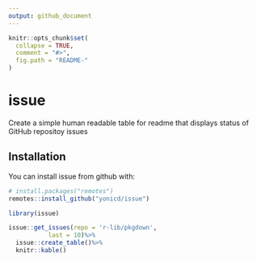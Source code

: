 ```yaml
---
output: github_document
---
```


<!-- README.md is generated from README.Rmd. Please edit that file -->

```r
knitr::opts_chunk$set(
  collapse = TRUE,
  comment = "#>",
  fig.path = "README-"
)
```

# issue

Create a simple human readable table for readme that displays status of GitHub repositoy issues

## Installation

You can install issue from github with:

```r
# install.packages("remotes")
remotes::install_github("yonicd/issue")
```

```r
library(issue)
```

```r
issue::get_issues(repo = 'r-lib/pkgdown',
           last = 10)%>%
  issue::create_table()%>%
  knitr::kable()
```
